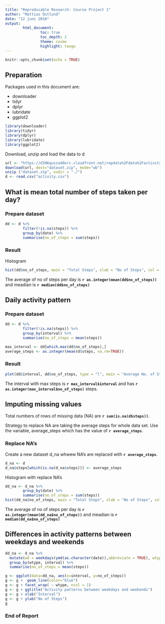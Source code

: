 ```yaml
---
title: "Reproducable Research: Course Project 1"
author: "Mattias Östlund"
date: "12 juni 2016"
output: 
        html_document:
                toc: true
                toc_depth: 2
                theme: cosmo
                highlight: tango
---
```


```r
knitr::opts_chunk$set(echo = TRUE)
```

## Preparation

Packages used in this document are:

*   downloader
*   tidyr
*   dplyr
*   lubridate
*   ggplot2
```r
library(downloader)
library(tidyr)
library(dplyr)
library(lubridate)
library(ggplot2)
```


Download, unzip and load the data to d
```r
url <- "https://d396qusza40orc.cloudfront.net/repdata%2Fdata%2Factivity.zip"
download(url, dest="dataset.zip", mode="wb") 
unzip ("dataset.zip", exdir = "./")
d <- read.csv("activity.csv")
```

## What is mean total number of steps taken per day?
### Prepare dataset

```r
dd <- d %>% 
        filter(!is.na(steps)) %>%
        group_by(date) %>%
        summarise(no_of_steps = sum(steps))
```


### Result

Histogram
```r
hist(dd$no_of_steps, main = "Total Steps", xlab = "No of Steps", col = "blue")
```

The average of no of steps per day is **`r as.integer(mean(dd$no_of_steps))`** and meadian is **`r median(dd$no_of_steps)`**



## Daily activity pattern
### Prepare dataset

```r
dd <- d %>% 
        filter(!is.na(steps)) %>%
        group_by(interval) %>%
        summarise(no_of_steps = mean(steps))

max_interval <- dd[which.max(dd$no_of_steps),]
average_steps <- as.integer(mean(d$steps, na.rm=TRUE))
```


### Result

```r
plot(dd$interval, dd$no_of_steps, type = "l", main = "Average No. of Steps per Interval", xlab = "Interval", ylab ="No. of Steps", col = "blue")
```

The interval with max steps is **`r max_interval$interval`** and has **`r as.integer(max_interval$no_of_steps)`** steps.



## Imputing missing values


Total numbers of rows of missing data (NA) are **`r sum(is.na(d$steps))`**.

Strategy to replace NA are taking the average steps for whole data set. Use the variable, average_steps which has the value of **`r average_steps`**.

### Replace NA's

Create a new dataset d_na whwew NA's are replaced with **`r average_steps`**.
```r
d_na <- d
d_na$steps[which(is.na(d_na$steps))] <- average_steps
```

Histogram with replace NA's
```r
dd_na <- d_na %>% 
        group_by(date) %>%
        summarise(no_of_steps = sum(steps))
hist(dd_na$no_of_steps, main = "Total Steps", xlab = "No of Steps", col = "blue")
```

The average of no of steps per day is **`r as.integer(mean(dd_na$no_of_steps))`** and meadian is **`r median(dd_na$no_of_steps)`**

## Differences in activity patterns between weekdays and weekends

```r
dd_na <- d_na %>%
  mutate(wd = weekdays(ymd(as.character(date)),abbreviate = TRUE), wtype = factor(ifelse(wd %in% c("Mån", "Tis", "Ons", "Tor", "Fre"), "weekday" , "weekend"))) %>%
  group_by(wtype, interval) %>%
  summarise(no_of_steps = mean(steps))

g <- ggplot(data=dd_na, aes(x=interval, y=no_of_steps)) 
g <- g +  geom_line(color="blue")
g <- g + facet_wrap( ~ wtype, ncol = 1)
g <- g + ggtitle("Activity patterns between weekdays and weekends")
g <- g + xlab("Interval")
g <- g + ylab("No of Steps")
g
```

### End of Report